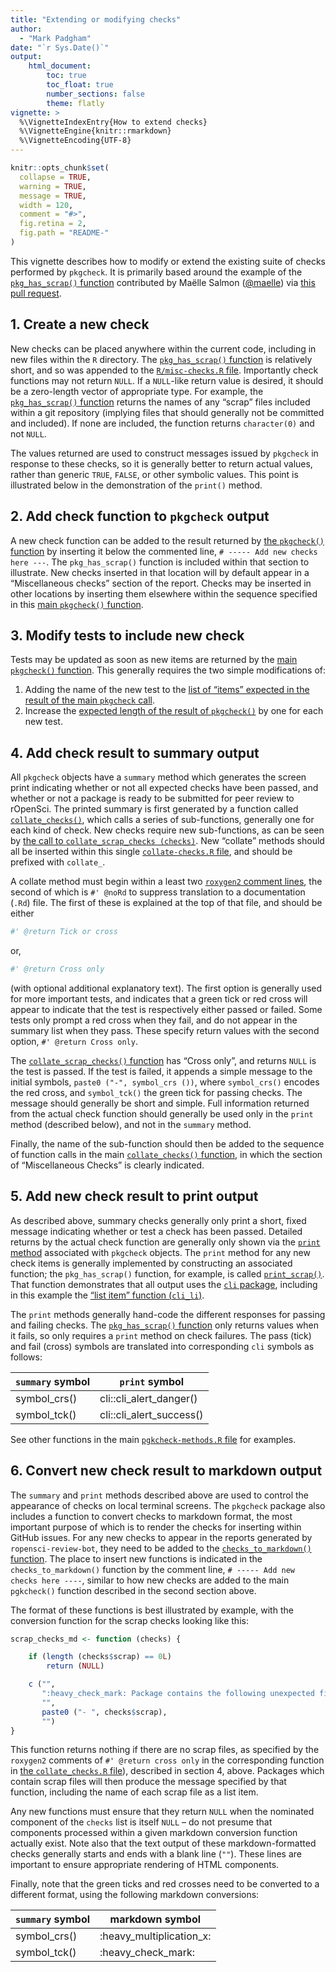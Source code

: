 ```yaml
---
title: "Extending or modifying checks"
author: 
  - "Mark Padgham"
date: "`r Sys.Date()`"
output: 
    html_document:
        toc: true
        toc_float: true
        number_sections: false
        theme: flatly
vignette: >
  %\VignetteIndexEntry{How to extend checks}
  %\VignetteEngine{knitr::rmarkdown}
  %\VignetteEncoding{UTF-8}
---
```


```r
knitr::opts_chunk$set(
  collapse = TRUE,
  warning = TRUE,
  message = TRUE,
  width = 120,
  comment = "#>",
  fig.retina = 2,
  fig.path = "README-"
)
```

This vignette describes how to modify or extend the existing suite of checks
performed by `pkgcheck`. It is primarily based around the example of the
[`pkg_has_scrap()`
function](https://github.com/ropensci-review-tools/pkgcheck/blob/d02dcb630e5f38f599b6186580001510ffc5b314/R/misc-checks.R#L347-L368)
contributed by Maëlle Salmon ([\@maelle](https://github.com/maelle)) via [this
pull request](https://github.com/ropensci-review-tools/pkgcheck/pull/27).

## 1. Create a new check

New checks can be placed anywhere within the current code, including in new
files within the `R` directory. The [`pkg_has_scrap()`
function](https://github.com/ropensci-review-tools/pkgcheck/blob/d02dcb630e5f38f599b6186580001510ffc5b314/R/misc-checks.R#L347-L368)
is relatively short, and so was appended to the [`R/misc-checks.R`
file](https://github.com/ropensci-review-tools/pkgcheck/blob/main/R/misc-checks.R).
Importantly check functions may not return `NULL`. If a `NULL`-like return
value is desired, it should be a zero-length vector of appropriate type. For
example, the [`pkg_has_scrap()`
function](https://github.com/ropensci-review-tools/pkgcheck/blob/d02dcb630e5f38f599b6186580001510ffc5b314/R/misc-checks.R#L347-L368)
returns the names of any "scrap" files included within a git repository
(implying files that should generally not be committed and included). If none
are included, the function returns `character(0)` and not `NULL`.

The values returned are used to construct messages issued by `pkgcheck` in
response to these checks, so it is generally better to return actual values,
rather than generic `TRUE`, `FALSE`, or other symbolic values. This point is
illustrated below in the demonstration of the `print()` method.


## 2. Add check function to `pkgcheck` output

A new check function can be added to the result returned by [the `pkgcheck()`
function](https://github.com/ropensci-review-tools/pkgcheck/blob/main/R/pkgcheck-fn.R)
by inserting it below the commented line, `# ----- Add new checks here ---`.
The `pkg_has_scrap()` function is included within that section to illustrate.
New checks inserted in that location will by default appear in a "Miscellaneous
checks" section of the report. Checks may be inserted in other locations by
inserting them elsewhere within the sequence specified in this [main
`pkgcheck()`
function](https://github.com/ropensci-review-tools/pkgcheck/blob/main/R/pkgcheck-fn.R).

## 3. Modify tests to include new check

Tests may be updated as soon as new items are returned by the [main
`pkgcheck()`
function](https://github.com/ropensci-review-tools/pkgcheck/blob/main/R/pkgcheck-fn.R).
This generally requires the two simple modifications of:

1. Adding the name of the new test to the [list of "items" expected in the
   result of the main `pkgcheck`
   call](https://github.com/ropensci-review-tools/pkgcheck/blob/a3507752b00b2206aee34ecbe99424d4cadb59f8/tests/testthat/test-pkgcheck.R#L19-L33).
2. Increase the [expected length of the result of
   `pkgcheck()`](https://github.com/ropensci-review-tools/pkgcheck/blob/a3507752b00b2206aee34ecbe99424d4cadb59f8/tests/testthat/test-bg.R#L29)
   by one for each new test. 

## 4. Add check result to summary output

All `pkgcheck` objects have a `summary` method which generates the screen print
indicating whether or not all expected checks have been passed, and whether or
not a package is ready to be submitted for peer review to rOpenSci. The printed
summary is first generated by a function called
[`collate_checks()`](https://github.com/ropensci-review-tools/pkgcheck/blob/main/R/collate-checks.R),
which calls a series of sub-functions, generally one for each kind of check.
New checks require new sub-functions, as can be seen by [the call to
`collate_scrap_checks
(checks)`](https://github.com/ropensci-review-tools/pkgcheck/blob/a3507752b00b2206aee34ecbe99424d4cadb59f8/R/collate-checks.R#L29).
New "collate" methods should all be inserted within this single
[`collate-checks.R`
file](https://github.com/ropensci-review-tools/pkgcheck/blob/main/R/collate-checks.R),
and should be prefixed with `collate_`.

A collate method must begin within a least two [`roxygen2` comment
lines](https://roxygen2.r-lib.org), the second of which is `#' @noRd` to
suppress translation to a documentation (`.Rd`) file. The first of these is
explained at the top of that file, and should be either 
```r
#' @return Tick or cross
```
or,
```r
#' @return Cross only
```
(with optional additional explanatory text). The first option is generally used
for more important tests, and indicates that a green tick or red cross will
appear to indicate that the test is respectively either passed or failed. Some
tests only prompt a red cross when they fail, and do not appear in the summary
list when they pass. These specify return values with the second option, `#'
@return Cross only`.

The [`collate_scrap_checks()`
function](https://github.com/ropensci-review-tools/pkgcheck/blob/a3507752b00b2206aee34ecbe99424d4cadb59f8/R/collate-checks.R#L310-L323)
has "Cross only", and returns `NULL` is the test is passed. If the test is
failed, it appends a simple message to the initial symbols, `paste0 ("-",
symbol_crs ())`, where `symbol_crs()` encodes the red cross, and `symbol_tck()`
the green tick for passing checks. The message should generally be short and
simple. Full information returned from the actual check function should
generally be used only in the `print` method (described  below), and not in the
`summary` method.

Finally, the name of the sub-function should then be added to the sequence of
function calls in the main [`collate_checks()`
function](https://github.com/ropensci-review-tools/pkgcheck/blob/main/R/collate-checks.R),
in which the section of "Miscellaneous Checks" is clearly indicated.


## 5. Add new check result to print output

As described above, summary checks generally only print a short, fixed message
indicating whether or test a check has been passed. Detailed returns by the
actual check function are generally only shown via the [`print`
method](https://github.com/ropensci-review-tools/pkgcheck/blob/main/R/pkgcheck-methods.R)
associated with `pkgcheck` objects. The `print` method for any new check items
is generally implemented by constructing an associated function; the
`pkg_has_scrap()` function, for example, is called
[`print_scrap()`](https://github.com/ropensci-review-tools/pkgcheck/blob/a3507752b00b2206aee34ecbe99424d4cadb59f8/R/pkgcheck-methods.R#L183-L192).
That function demonstrates that all output uses the [`cli`
package](https://cli.r-lib.org), including in this example the ["list item"
function (`cli_li`)](https://cli.r-lib.org/reference/cli_li.html).

The `print` methods generally hand-code the different responses for passing and
failing checks. The [`pkg_has_scrap()`
function](https://github.com/ropensci-review-tools/pkgcheck/blob/d02dcb630e5f38f599b6186580001510ffc5b314/R/misc-checks.R#L347-L368)
only returns values when it fails, so only requires a `print` method on check
failures. The pass (tick) and fail (cross) symbols are translated into
corresponding `cli` symbols as follows:

`summary` symbol | `print` symbol
--- | ---
symbol_crs() | cli::cli_alert_danger()
symbol_tck() | cli::cli_alert_success()

See other functions in the main [`pgkcheck-methods.R`
file](https://github.com/ropensci-review-tools/pkgcheck/blob/main/R/pkgcheck-methods.R)
for examples.

## 6. Convert new check result to markdown output

The `summary` and `print` methods described above are used to control the
appearance of checks on local terminal screens. The `pkgcheck` package also
includes a function to convert checks to markdown format, the most important
purpose of which is to render the checks for inserting within GitHub issues.
For any new checks to appear in the reports generated by `ropensci-review-bot`,
they need to be added to the [`checks_to_markdown()`
function](https://github.com/ropensci-review-tools/pkgcheck/blob/main/R/format-checks.R).
The place to insert new functions is indicated in the `checks_to_markdown()`
function by the comment line, `# ----- Add new checks here ----`, similar to
how new checks are added to the main `pgkcheck()` function described in the
second section above.

The format of these functions is best illustrated by example, with the
conversion function for the scrap checks looking like this:

```r
scrap_checks_md <- function (checks) {

    if (length (checks$scrap) == 0L)
        return (NULL)

    c ("",
       ":heavy_check_mark: Package contains the following unexpected files:",
       "",
       paste0 ("- ", checks$scrap),
       "")
}
```

This function returns nothing if there are no scrap files, as specified by the
`roxygen2` comments of `#' @return cross only` in the corresponding function in
[the `collate_checks.R`
file](https://github.com/ropensci-review-tools/pkgcheck/blob/main/R/collate-checks.R)),
described in section 4, above. Packages which contain scrap files will then
produce the message specified by that function, including the name of each
scrap file as a list item.

Any new functions must ensure that they return `NULL` when the nominated
component of the `checks` list is itself `NULL` -- do not presume that
components processed within a given markdown conversion function actually
exist. Note also that the text output of these markdown-formatted checks
generally starts and ends with a blank line (`""`). These lines are important
to ensure appropriate rendering of HTML components.

Finally, note that the green ticks and red crosses need to be converted to
a different format, using the following markdown conversions:

`summary` symbol | markdown symbol
--- | ---
symbol_crs() | :heavy_multiplication_x:
symbol_tck() | :heavy_check_mark:
